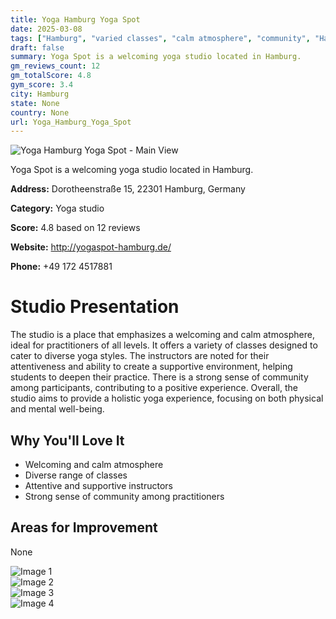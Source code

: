 ```yaml
---
title: Yoga Hamburg Yoga Spot
date: 2025-03-08
tags: ["Hamburg", "varied classes", "calm atmosphere", "community", "Hamburg"]  
draft: false
summary: Yoga Spot is a welcoming yoga studio located in Hamburg.
gm_reviews_count: 12
gm_totalScore: 4.8
gym_score: 3.4
city: Hamburg
state: None
country: None
url: Yoga_Hamburg_Yoga_Spot
---
```


<div className="aspect-[16/9] relative my-8">
  <img 
    src="https://lh5.googleusercontent.com/p/AF1QipPJM4G0qZLex8T2Z4sJWyMucggb3cvh5_BlRkzM=w1920-h1080-k-no"
    alt="Yoga Hamburg Yoga Spot - Main View"
    className="object-cover absolute inset-0 w-full h-full rounded-lg"
  />
</div>

Yoga Spot is a welcoming yoga studio located in Hamburg.

**Address:** Dorotheenstraße 15, 22301 Hamburg, Germany

**Category:** Yoga studio

**Score:** 4.8 based on 12 reviews

**Website:** http://yogaspot-hamburg.de/

**Phone:** +49 172 4517881

# Studio Presentation

The studio is a place that emphasizes a welcoming and calm atmosphere, ideal for practitioners of all levels. It offers a variety of classes designed to cater to diverse yoga styles. The instructors are noted for their attentiveness and ability to create a supportive environment, helping students to deepen their practice. There is a strong sense of community among participants, contributing to a positive experience. Overall, the studio aims to provide a holistic yoga experience, focusing on both physical and mental well-being.



## Why You'll Love It

- Welcoming and calm atmosphere
- Diverse range of classes
- Attentive and supportive instructors
- Strong sense of community among practitioners

## Areas for Improvement

None

<div className="grid grid-cols-1 xl:grid-cols-2 gap-4 my-8">
<div className="aspect-[4/3] relative"><img src="https://lh5.googleusercontent.com/p/AF1QipOmgVPhxzAcLTT0LduZ7Ax_3mCUKynpB07GKJMl=w1920-h1080-k-no" alt="Image 1" className="object-cover absolute inset-0 w-full h-full rounded-lg" /></div>
<div className="aspect-[4/3] relative"><img src="https://lh5.googleusercontent.com/p/AF1QipMANZmBz3EloKmd5OuGRRnnmFIDQI68iWuCO6nO=w1920-h1080-k-no" alt="Image 2" className="object-cover absolute inset-0 w-full h-full rounded-lg" /></div>
<div className="aspect-[4/3] relative"><img src="https://lh5.googleusercontent.com/p/AF1QipPzmNEJtwrYwijCCoS75de3k140jYM8_xwF1H29=w1920-h1080-k-no" alt="Image 3" className="object-cover absolute inset-0 w-full h-full rounded-lg" /></div>
<div className="aspect-[4/3] relative"><img src="https://lh5.googleusercontent.com/p/AF1QipMayaAw2j5bzYNApvSUyotdi3qjnEQc38RonV5I=w1920-h1080-k-no" alt="Image 4" className="object-cover absolute inset-0 w-full h-full rounded-lg" /></div>
</div>